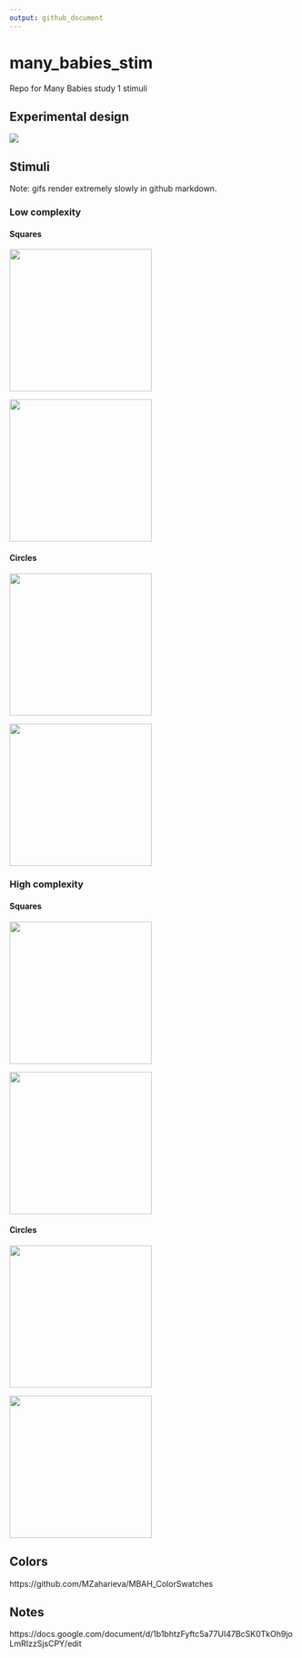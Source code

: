 ```yaml
---
output: github_document
---
```


# many_babies_stim

Repo for Many Babies study 1 stimuli

## Experimental design

![](./img/exp_design.png)

## Stimuli 

Note: gifs render extremely slowly in github markdown. 

### Low complexity

#### Squares

<img src='./stim/low_complexity_static_square.png' width='250px'/>

<img src='./stim/low_complexity_movement_square.gif' width='250px'/>

#### Circles

<img src='./stim/low_complexity_static_circle.png' width='250px'/>

<img src='./stim/low_complexity_movement_circle.gif' width='250px'/>

### High complexity

#### Squares

<img src='./stim/high_complexity_static_square.png' width='250px'/>

<img src='./stim/high_complexity_movement_square.gif' width='250px'/>

#### Circles

<img src='./stim/high_complexity_static_circle.png' width='250px'/>

<img src='./stim/high_complexity_movement_circle.gif' width='250px'/>


## Colors

https://github.com/MZaharieva/MBAH_ColorSwatches

## Notes

https://docs.google.com/document/d/1b1bhtzFyftc5a77UI47BcSK0TkOh9joLmRIzzSjsCPY/edit
